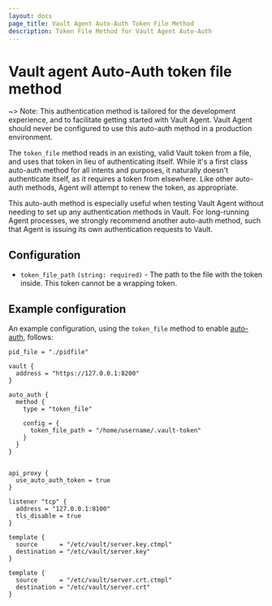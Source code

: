 ```yaml
---
layout: docs
page_title: Vault Agent Auto-Auth Token File Method
description: Token File Method for Vault Agent Auto-Auth
---
```


# Vault agent Auto-Auth token file method

~> Note: This authentication method is tailored for the development experience,
and to facilitate getting started with Vault Agent. Vault Agent should never be configured to use
this auto-auth method in a production environment.

The `token_file` method reads in an existing, valid Vault token from a file, and uses that
token in lieu of authenticating itself. While it's a first class auto-auth method for all intents
and purposes, it naturally doesn't authenticate itself, as it requires a token from elsewhere. Like
other auto-auth methods, Agent will attempt to renew the token, as appropriate.

This auto-auth method is especially useful when testing Vault Agent without needing to set up
any authentication methods in Vault. For long-running Agent processes, we strongly recommend another
auto-auth method, such that Agent is issuing its own authentication requests to Vault.

## Configuration

- `token_file_path` `(string: required)` - The path to the file with the token inside. This token cannot be a wrapping token.

## Example configuration

An example configuration, using the `token_file` method to enable [auto-auth](/vault/docs/agent/autoauth), follows:

```hcl
pid_file = "./pidfile"

vault {
  address = "https://127.0.0.1:8200"
}

auto_auth {
  method {
    type = "token_file"

    config = {
      token_file_path = "/home/username/.vault-token"
    }
  }
}


api_proxy {
  use_auto_auth_token = true
}

listener "tcp" {
  address = "127.0.0.1:8100"
  tls_disable = true
}

template {
  source      = "/etc/vault/server.key.ctmpl"
  destination = "/etc/vault/server.key"
}

template {
  source      = "/etc/vault/server.crt.ctmpl"
  destination = "/etc/vault/server.crt"
}
```

